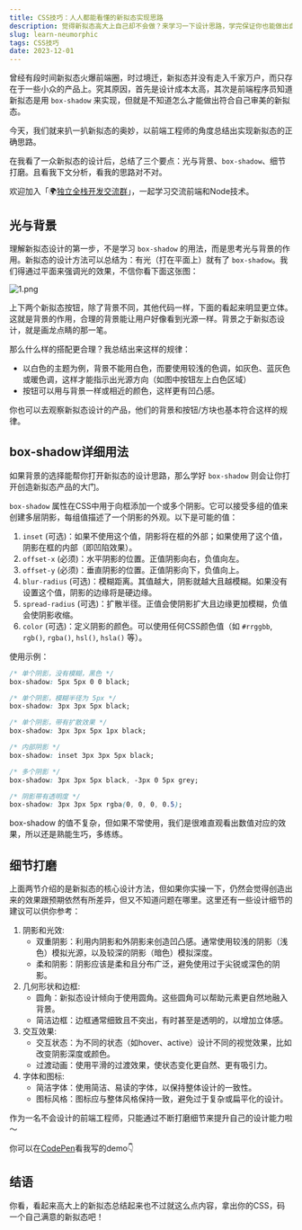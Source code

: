 ```yaml
---
title: CSS技巧：人人都能看懂的新拟态实现思路
description: 觉得新拟态高大上自己却不会做？来学习一下设计思路，学完保证你也能做出自己的新拟态组件。
slug: learn-neumorphic
tags: CSS技巧
date: 2023-12-01
---
```


曾经有段时间新拟态火爆前端圈，时过境迁，新拟态并没有走入千家万户，而只存在于一些小众的产品上。究其原因，首先是设计成本太高，其次是前端程序员知道新拟态是用 `box-shadow` 来实现，但就是不知道怎么才能做出符合自己审美的新拟态。

今天，我们就来扒一扒新拟态的奥妙，以前端工程师的角度总结出实现新拟态的正确思路。

在我看了一众新拟态的设计后，总结了三个要点：光与背景、`box-shadow`、细节打磨。且看我下文分析，看我的思路对不对。

欢迎加入「🌍[独立全栈开发交流群](/make-a-friend)」，一起学习交流前端和Node技术。

## 光与背景

理解新拟态设计的第一步，不是学习 `box-shadow` 的用法，而是思考光与背景的作用。新拟态的设计方法可以总结为：有光（打在平面上）就有了 `box-shadow`。我们得通过平面来强调光的效果，不信你看下面这张图：

![1.png](/assets/040/1.png)

上下两个新拟态按钮，除了背景不同，其他代码一样，下面的看起来明显更立体。这就是背景的作用，合理的背景能让用户好像看到光源一样。背景之于新拟态设计，就是画龙点睛的那一笔。

那么什么样的搭配更合理？我总结出来这样的规律：

- 以白色的主题为例，背景不能用白色，而要使用较浅的色调，如灰色、蓝灰色或暖色调，这样才能指示出光源方向（如图中按钮左上白色区域）
- 按钮可以用与背景一样或相近的颜色，这样更有凹凸感。

你也可以去观察新拟态设计的产品，他们的背景和按钮/方块也基本符合这样的规律。

## box-shadow详细用法

如果背景的选择能帮你打开新拟态的设计思路，那么学好 `box-shadow` 则会让你打开创造新拟态产品的大门。

`box-shadow` 属性在CSS中用于向框添加一个或多个阴影。它可以接受多组的值来创建多层阴影，每组值描述了一个阴影的外观。以下是可能的值：

1. `inset` (可选)：如果不使用这个值，阴影将在框的外部；如果使用了这个值，阴影在框的内部（即凹陷效果）。
2. `offset-x` (必须)：水平阴影的位置。正值阴影向右，负值向左。
3. `offset-y` (必须)：垂直阴影的位置。正值阴影向下，负值向上。
4. `blur-radius` (可选)：模糊距离。其值越大，阴影就越大且越模糊。如果没有设置这个值，阴影的边缘将是硬边缘。
5. `spread-radius` (可选)：扩散半径。正值会使阴影扩大且边缘更加模糊，负值会使阴影收缩。
6. `color` (可选)：定义阴影的颜色。可以使用任何CSS颜色值（如 `#rrggbb`, `rgb()`, `rgba()`, `hsl()`, `hsla()` 等）。

使用示例：

```css
/* 单个阴影，没有模糊，黑色 */
box-shadow: 5px 5px 0 0 black;

/* 单个阴影，模糊半径为 5px */
box-shadow: 3px 3px 5px black;

/* 单个阴影，带有扩散效果 */
box-shadow: 3px 3px 5px 1px black;

/* 内部阴影 */
box-shadow: inset 3px 3px 5px black;

/* 多个阴影 */
box-shadow: 3px 3px 5px black, -3px 0 5px grey;

/* 阴影带有透明度 */
box-shadow: 3px 3px 5px rgba(0, 0, 0, 0.5);

```

box-shadow 的值不复杂，但如果不常使用，我们是很难直观看出数值对应的效果，所以还是熟能生巧，多练练。

## 细节打磨

上面两节介绍的是新拟态的核心设计方法，但如果你实操一下，仍然会觉得创造出来的效果跟预期依然有所差异，但又不知道问题在哪里。这里还有一些设计细节的建议可以供你参考：

1. 阴影和光效:
    - 双重阴影：利用内阴影和外阴影来创造凹凸感。通常使用较浅的阴影（浅色）模拟光源，以及较深的阴影（暗色）模拟深度。
    - 柔和阴影：阴影应该是柔和且分布广泛，避免使用过于尖锐或深色的阴影。
2. 几何形状和边框:
    - 圆角：新拟态设计倾向于使用圆角。这些圆角可以帮助元素更自然地融入背景。
    - 简洁边框：边框通常细致且不突出，有时甚至是透明的，以增加立体感。
3. 交互效果:
    - 交互状态：为不同的状态（如hover、active）设计不同的视觉效果，比如改变阴影深度或颜色。
    - 过渡动画：使用平滑的过渡效果，使状态变化更自然、更有吸引力。
4. 字体和图标:
    - 简洁字体：使用简洁、易读的字体，以保持整体设计的一致性。
    - 图标风格：图标应与整体风格保持一致，避免过于复杂或扁平化的设计。

作为一名不会设计的前端工程师，只能通过不断打磨细节来提升自己的设计能力啦～

你可以在[CodePen](https://codepen.io/yohopi/pen/QWYVxpQ)看我写的demo👇

## 结语

你看，看起来高大上的新拟态总结起来也不过就这么点内容，拿出你的CSS，码一个自己满意的新拟态吧！

